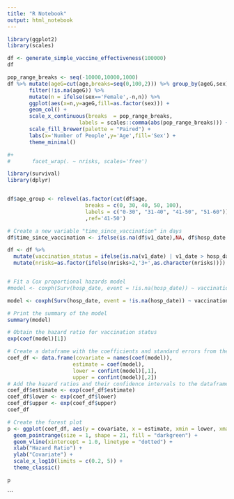 ```yaml
---
title: "R Notebook"
output: html_notebook
---
```


```r
library(ggplot2)
library(scales)
```

```r
df <- generate_simple_vaccine_effectiveness(100000)
df
```


```r
pop_range_breaks <- seq(-10000,10000,1000)
df %>% mutate(ageG=cut(age,breaks=seq(0,100,2))) %>% group_by(ageG,sex) %>% summarise(n=n()) %>% 
       filter(!is.na(ageG)) %>% 
       mutate(n = ifelse(sex=='Female',-n,n)) %>%
       ggplot(aes(x=n,y=ageG,fill=as.factor(sex))) + 
       geom_col() +
       scale_x_continuous(breaks  = pop_range_breaks,
                       labels = scales::comma(abs(pop_range_breaks))) + 
       scale_fill_brewer(palette = "Paired") +
       labs(x='Number of People',y='Age',fill='Sex') +
       theme_minimal() 

#+ 
#       facet_wrap(. ~ nrisks, scales='free')
```


```r
library(survival)
library(dplyr)


df$age_group <- relevel(as.factor(cut(df$age, 
                         breaks = c(0, 30, 40, 50, 100), 
                         labels = c("0-30", "31-40", "41-50", "51-60")))
                         ,ref='41-50')

# Create a new variable "time_since_vaccination" in days
df$time_since_vaccination <- ifelse(is.na(df$v1_date),NA, df$hosp_date - df$v1_date)

df <- df %>% 
  mutate(vaccination_status = ifelse(is.na(v1_date) | v1_date > hosp_date, 0, 1)) %>%
  mutate(nrisks=as.factor(ifelse(nrisks>2,'3+',as.character(nrisks))))


# Fit a Cox proportional hazards model
#model <- coxph(Surv(hosp_date, event = !is.na(hosp_date)) ~ vaccination_status + time_since_vaccination + age_group + sex + bmi + nrisks, data = dataset)

model <- coxph(Surv(hosp_date, event = !is.na(hosp_date)) ~ vaccination_status + age_group + sex + nrisks + bmi , data = df)

# Print the summary of the model
summary(model)

# Obtain the hazard ratio for vaccination status
exp(coef(model)[1])

```

```r
# Create a dataframe with the coefficients and standard errors from the model
coef_df <- data.frame(covariate = names(coef(model)),
                     estimate = coef(model),
                     lower = confint(model)[,1],
                     upper = confint(model)[,2])
# Add the hazard ratios and their confidence intervals to the dataframe
coef_df$estimate <- exp(coef_df$estimate)
coef_df$lower <- exp(coef_df$lower)
coef_df$upper <- exp(coef_df$upper)
coef_df
```

```r
# Create the forest plot
p <- ggplot(coef_df, aes(y = covariate, x = estimate, xmin = lower, xmax = upper)) +
  geom_pointrange(size = 1, shape = 21, fill = "darkgreen") +
  geom_vline(xintercept = 1.0, linetype = "dotted") +
  xlab("Hazard Ratio") +
  ylab("Covariate") +
  scale_x_log10(limits = c(0.2, 5)) +
  theme_classic()

p

```


```


